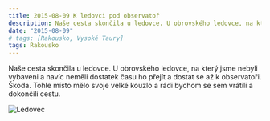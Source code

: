 ```yaml
---
title: 2015-08-09 K ledovci pod observatoř
description: Naše cesta skončila u ledovce. U obrovského ledovce, na který jsme nebyli vybaveni.
date: "2015-08-09"
# tags: [Rakousko, Vysoké Taury]
tags: Rakousko
---
```


Naše cesta skončila u ledovce. U obrovského ledovce, na který jsme nebyli vybaveni a navíc neměli dostatek času ho přejít a dostat se až k observatoři. Škoda. Tohle místo mělo svoje velké kouzlo a rádi bychom se sem vrátili a dokončili cestu.


<Image
  src="/images/2015-08-09/ledovec.jpg"
  alt="Ledovec"
  width={1280}
  height={750}
  priority
  className="next-image"
/>
